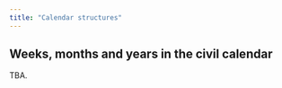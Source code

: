 ```yaml
---
title: "Calendar structures"
---
```


## Weeks, months and years in the civil calendar


:::{.callout-caution}
TBA.
:::